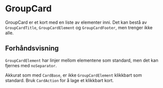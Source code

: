 
<Meta of={GroupCardStories} />

# GroupCard

GroupCard er et kort med en liste av elementer inni. Det kan bestå av `GroupCardTitle`, `GroupCardElement` og `GroupCardFooter`, men trenger ikke alle.

## Forhåndsvisning

<Canvas of={GroupCardStories.Standard} />
<Controls of={GroupCardStories.Standard} />

`GroupCardElement` har linjer mellom elementene som standard, men det kan fjernes med `noSeparator`.

<Canvas of={GroupCardStories.NoSeparator} />

Akkurat som med `CardBase`, er ikke `GroupCardElement` klikkbart som standard. Bruk `CardAction` for å lage et klikkbart kort.

<Canvas of={GroupCardStories.WithCardAction} />
